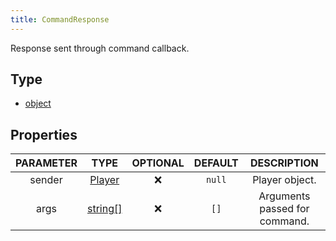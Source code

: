 ```yaml
---
title: CommandResponse
---
```


Response sent through command callback.

## Type
- [object](https://developer.mozilla.org/en-US/docs/Web/JavaScript/Reference/Global_Objects/Object)

## Properties

| PARAMETER | TYPE | OPTIONAL | DEFAULT | DESCRIPTION |
| :-------: | :--: | :------: | :-----: | :---------: |
| sender | [Player](/docs/classes/player) |  ❌   | `null`  | Player object. |
| args | [string[]](https://developer.mozilla.org/en-US/docs/Web/JavaScript/Reference/Global_Objects/String) |  ❌   | `[]`  | Arguments passed for command. |

